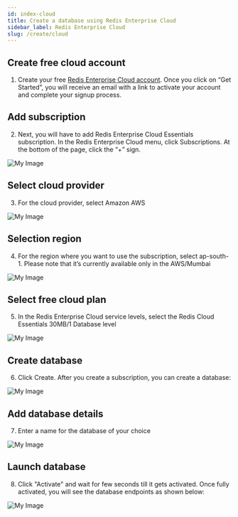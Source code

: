 ```yaml
---
id: index-cloud
title: Create a database using Redis Enterprise Cloud
sidebar_label: Redis Enterprise Cloud
slug: /create/cloud
---
```


## Create free cloud account
1. Create your free <a href="https://redislabs.com/try-free/" target="_blank" rel="noopener">Redis Enterprise Cloud account</a>. Once you click on “Get Started”, you will receive an email with a link to activate your account and complete your signup process.

## Add subscription
2.  Next, you will have to add  Redis Enterprise Cloud Essentials subscription. In the Redis Enterprise Cloud menu, click Subscriptions. At the bottom of the page, click the “+” sign.

![My Image](images/subscription.png)

## Select cloud provider
3. For the cloud provider, select Amazon AWS

![My Image](images/aws.png)

## Selection region
4. For the region where you want to use the subscription, select ap-south-1. Please note that it’s currently available only in the AWS/Mumbai 

![My Image](images/region.png)

## Select free cloud plan
5. In the Redis Enterprise Cloud service levels, select the Redis Cloud Essentials 30MB/1 Database level

![My Image](images/plan.png)

## Create database
6. Click Create. After you create a subscription, you can create a database:

![My Image](images/createdatabase.png)

## Add database details
7.  Enter a name for the database of your choice

![My Image](images/choosemodule.png)

## Launch database
8. Click "Activate" and wait for few seconds till it gets activated. Once fully activated, you will see the database endpoints as shown below:

![My Image](images/activate.png)


